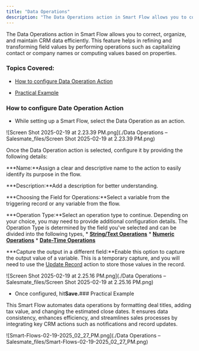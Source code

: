 ```yaml
---
title: "Data Operations"
description: "The Data Operations action in Smart Flow allows you to correct, organize, and maintain CRM data efficiently. This feature helps in refining and transf..."
---
```


The Data Operations action in Smart Flow allows you to correct, organize, and maintain CRM data efficiently. This feature helps in refining and transforming field values by performing operations such as capitalizing contact or company names or computing values based on properties.


### Topics Covered:


*   [How to configure Data Operation Action](https://support.salesmate.io/hc/en-us/articles/41100082012825-Data-Operations#h_01JMC7V1A0XV5HA78XSWBBHXPR)

*   [Practical Example](https://support.salesmate.io/hc/en-us/articles/41100082012825-Data-Operations#h_01JMCDTJ84HQNBKFH1AAWAD894)


### How to configure Date Operation Action


*   While setting up a Smart Flow, select the Data Operation as an action.

![Screen Shot 2025-02-19 at 2.23.39 PM.png](./Data Operations – Salesmate_files/Screen Shot 2025-02-19 at 2.23.39 PM.png)

Once the Data Operation action is selected, configure it by providing the following details:


***Name:**Assign a clear and descriptive name to the action to easily identify its purpose in the flow.

***Description:**Add a description for better understanding.

***Choosing the Field for Operations:**Select a variable from the triggering record or any variable from the flow.

***Operation Type:**Select an operation type to continue. Depending on your choice, you may need to provide additional configuration details. The Operation Type is determined by the field you've selected and can be divided into the following types,
    *   [**String/Text Operations**](https://support.salesmate.io/hc/en-us/articles/43652131010969-String-Text-Operations)
    *   [**Numeric Operations**](https://support.salesmate.io/hc/en-us/articles/43652154364441-Numeric-Operations)
    *   [**Date-Time Operations**](https://support.salesmate.io/hc/en-us/articles/43652193302297-Date-Time-Operations)

***Capture the output in a different field:**Enable this option to capture the output value of a variable. This is a temporary capture, and you will need to use the [Update Record](https://support.salesmate.io/hc/en-us/articles/38138030465817) action to store those values in the record.

![Screen Shot 2025-02-19 at 2.25.16 PM.png](./Data Operations – Salesmate_files/Screen Shot 2025-02-19 at 2.25.16 PM.png)


*   Once configured, hit**Save.**### Practical Example

This Smart Flow automates data operations by formatting deal titles, adding tax value, and changing the estimated close dates. It ensures data consistency, enhances efficiency, and streamlines sales processes by integrating key CRM actions such as notifications and record updates.

![Smart-Flows-02-19-2025_02_27_PM.png](./Data Operations – Salesmate_files/Smart-Flows-02-19-2025_02_27_PM.png)
